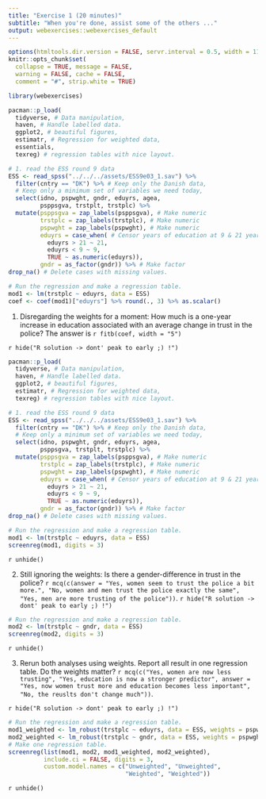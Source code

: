 ```yaml
---
title: "Exercise 1 (20 minutes)"
subtitle: "When you're done, assist some of the others ..."
output: webexercises::webexercises_default
---
```


```r
options(htmltools.dir.version = FALSE, servr.interval = 0.5, width = 115, digits = 2)
knitr::opts_chunk$set(
  collapse = TRUE, message = FALSE, 
  warning = FALSE, cache = FALSE,
  comment = "#", strip.white = TRUE)

library(webexercises)
```

```r
pacman::p_load(
  tidyverse, # Data manipulation,
  haven, # Handle labelled data.
  ggplot2, # beautiful figures,
  estimatr, # Regression for weighted data,
  essentials,
  texreg) # regression tables with nice layout.

# 1. read the ESS round 9 data
ESS <- read_spss("../../../assets/ESS9e03_1.sav") %>%
  filter(cntry == "DK") %>% # Keep only the Danish data,
  # Keep only a minimum set of variables we need today,
  select(idno, pspwght, gndr, eduyrs, agea, 
         psppsgva, trstplt, trstplc) %>%
  mutate(psppsgva = zap_labels(psppsgva), # Make numeric
         trstplc = zap_labels(trstplc), # Make numeric
         pspwght = zap_labels(pspwght), # Make numeric
         eduyrs = case_when( # Censor years of education at 9 & 21 years.
           eduyrs > 21 ~ 21,
           eduyrs < 9 ~ 9,
           TRUE ~ as.numeric(eduyrs)),
         gndr = as_factor(gndr)) %>% # Make factor
drop_na() # Delete cases with missing values.

# Run the regression and make a regression table.
mod1 <- lm(trstplc ~ eduyrs, data = ESS)
coef <- coef(mod1)["eduyrs"] %>% round(., 3) %>% as.scalar()
```

1. Disregarding the weights for a moment: How much is a one-year increase in education associated with an average change in trust in the police? The answer is `r fitb(coef, width = "5")`
  
`r hide("R solution -> dont' peak to early ;) !")`
```r
pacman::p_load(
  tidyverse, # Data manipulation,
  haven, # Handle labelled data.
  ggplot2, # beautiful figures,
  estimatr, # Regression for weighted data,
  texreg) # regression tables with nice layout.

# 1. read the ESS round 9 data
ESS <- read_spss("../../../assets/ESS9e03_1.sav") %>%
  filter(cntry == "DK") %>% # Keep only the Danish data,
  # Keep only a minimum set of variables we need today,
  select(idno, pspwght, gndr, eduyrs, agea, 
         psppsgva, trstplt, trstplc) %>%
  mutate(psppsgva = zap_labels(psppsgva), # Make numeric
         trstplc = zap_labels(trstplc), # Make numeric
         pspwght = zap_labels(pspwght), # Make numeric
         eduyrs = case_when( # Censor years of education at 9 & 21 years.
           eduyrs > 21 ~ 21,
           eduyrs < 9 ~ 9,
           TRUE ~ as.numeric(eduyrs)),
         gndr = as_factor(gndr)) %>% # Make factor
drop_na() # Delete cases with missing values.

# Run the regression and make a regression table.
mod1 <- lm(trstplc ~ eduyrs, data = ESS)
screenreg(mod1, digits = 3)
```
`r unhide()`

2. Still ignoring the weights: Is there a gender-difference in trust in the police? `r mcq(c(answer = "Yes, women seem to trust the police a bit more.", "No, women and men trust the police exactly the same", "Yes, men are more trusting of the police"))`.
`r hide("R solution -> dont' peak to early ;) !")`
```r
# Run the regression and make a regression table.
mod2 <- lm(trstplc ~ gndr, data = ESS)
screenreg(mod2, digits = 3)
```
`r unhide()`

3. Rerun both analyses using weights. Report all result in one regression table. Do the weights matter? `r mcq(c("Yes, women are now less trusting", "Yes, education is now a stronger predictor", answer = "Yes, now women trust more and education becomes less important", "No, the reuslts don't change much"))`.

`r hide("R solution -> dont' peak to early ;) !")`
```r
# Run the regression and make a regression table.
mod1_weighted <- lm_robust(trstplc ~ eduyrs, data = ESS, weights = pspwght)
mod2_weighted <- lm_robust(trstplc ~ gndr, data = ESS, weights = pspwght)
# Make one regression table.
screenreg(list(mod1, mod2, mod1_weighted, mod2_weighted), 
          include.ci = FALSE, digits = 3,
          custom.model.names = c("Unweighted", "Unweighted", 
                                 "Weighted", "Weighted"))
```
`r unhide()`
